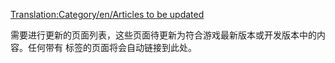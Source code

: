 [[Translation:Category/en/Articles to be updated]]

需要进行更新的页面列表，这些页面待更新为符合游戏最新版本或开发版本中的内容。任何带有 {{en/S|zh/过时信息}} 标签的页面将会自动链接到此处。

